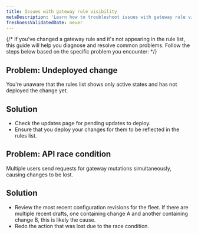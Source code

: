 ```yaml
---
title: Issues with gateway rule visibility
metaDescription: 'Learn how to troubleshoot issues with gateway rule visibility.'
freshnessValidatedDate: never
---
```


{/* If you've changed a gateway rule and it's not appearing in the rule list, this guide will help you diagnose and resolve common problems. Follow the steps below based on the specific problem you encounter: */}

## Problem: Undeployed change
You're unaware that the rules list shows only active states and has not deployed the change yet.
## Solution
- Check the updates page for pending updates to deploy.
- Ensure that you deploy your changes for them to be reflected in the rules list.

## Problem: API race condition
Multiple users send requests for gateway mutations simultaneously, causing changes to be lost.
## Solution
- Review the most recent configuration revisions for the fleet. If there are multiple recent drafts, one containing change A and another containing change B, this is likely the cause.
- Redo the action that was lost due to the race condition.
